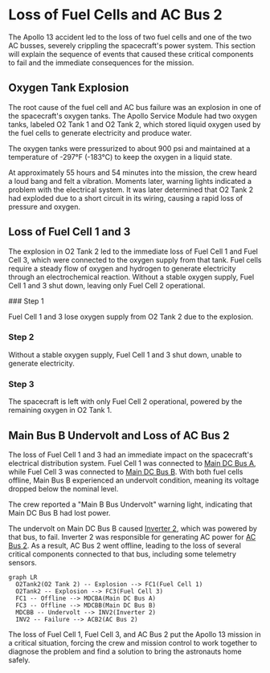 
# Loss of Fuel Cells and AC Bus 2

The Apollo 13 accident led to the loss of two fuel cells and one of the two AC busses, severely crippling the spacecraft's power system. This section will explain the sequence of events that caused these critical components to fail and the immediate consequences for the mission.

## Oxygen Tank Explosion

The root cause of the fuel cell and AC bus failure was an explosion in one of the spacecraft's oxygen tanks. The Apollo Service Module had two oxygen tanks, labeled O2 Tank 1 and O2 Tank 2, which stored liquid oxygen used by the fuel cells to generate electricity and produce water.

<Callout type="info">
The oxygen tanks were pressurized to about 900 psi and maintained at a temperature of -297°F (-183°C) to keep the oxygen in a liquid state.
</Callout>

At approximately 55 hours and 54 minutes into the mission, the crew heard a loud bang and felt a vibration. Moments later, warning lights indicated a problem with the electrical system. It was later determined that O2 Tank 2 had exploded due to a short circuit in its wiring, causing a rapid loss of pressure and oxygen.

## Loss of Fuel Cell 1 and 3

The explosion in O2 Tank 2 led to the immediate loss of Fuel Cell 1 and Fuel Cell 3, which were connected to the oxygen supply from that tank. Fuel cells require a steady flow of oxygen and hydrogen to generate electricity through an electrochemical reaction. Without a stable oxygen supply, Fuel Cell 1 and 3 shut down, leaving only Fuel Cell 2 operational.

<Steps>
### Step 1

Fuel Cell 1 and 3 lose oxygen supply from O2 Tank 2 due to the explosion.

### Step 2

Without a stable oxygen supply, Fuel Cell 1 and 3 shut down, unable to generate electricity.

### Step 3

The spacecraft is left with only Fuel Cell 2 operational, powered by the remaining oxygen in O2 Tank 1.
</Steps>

## Main Bus B Undervolt and Loss of AC Bus 2

The loss of Fuel Cell 1 and 3 had an immediate impact on the spacecraft's electrical distribution system. Fuel Cell 1 was connected to [Main DC Bus A](/command-module-power-system/dc-ac-busses), while Fuel Cell 3 was connected to [Main DC Bus B](/command-module-power-system/dc-ac-busses). With both fuel cells offline, Main Bus B experienced an undervolt condition, meaning its voltage dropped below the nominal level.

<Callout type="warning">
The crew reported a "Main B Bus Undervolt" warning light, indicating that Main DC Bus B had lost power.
</Callout>

The undervolt on Main DC Bus B caused [Inverter 2](/command-module-power-system/inverters), which was powered by that bus, to fail. Inverter 2 was responsible for generating AC power for [AC Bus 2](/command-module-power-system/dc-ac-busses). As a result, AC Bus 2 went offline, leading to the loss of several critical components connected to that bus, including some telemetry sensors.

```mermaid
graph LR
  O2Tank2(O2 Tank 2) -- Explosion --> FC1(Fuel Cell 1)
  O2Tank2 -- Explosion --> FC3(Fuel Cell 3)
  FC1 -- Offline --> MDCBA(Main DC Bus A)
  FC3 -- Offline --> MDCBB(Main DC Bus B)
  MDCBB -- Undervolt --> INV2(Inverter 2)
  INV2 -- Failure --> ACB2(AC Bus 2)
```

The loss of Fuel Cell 1, Fuel Cell 3, and AC Bus 2 put the Apollo 13 mission in a critical situation, forcing the crew and mission control to work together to diagnose the problem and find a solution to bring the astronauts home safely.